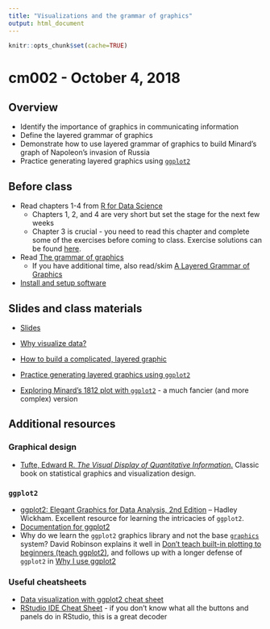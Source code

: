 ```yaml
---
title: "Visualizations and the grammar of graphics"
output: html_document
---
```


```r
knitr::opts_chunk$set(cache=TRUE)
```

# cm002 - October 4, 2018

## Overview

* Identify the importance of graphics in communicating information
* Define the layered grammar of graphics
* Demonstrate how to use layered grammar of graphics to build Minard's graph of Napoleon's invasion of Russia
* Practice generating layered graphics using [`ggplot2`](https://github.com/hadley/ggplot2)

## Before class

* Read chapters 1-4 from [R for Data Science](http://r4ds.had.co.nz/)
    * Chapters 1, 2, and 4 are very short but set the stage for the next few weeks
    * Chapter 3 is crucial - you need to read this chapter and complete some of the exercises before coming to class. Exercise solutions can be found [here](https://jrnold.github.io/r4ds-exercise-solutions/).
* Read [The grammar of graphics](dataviz_grammar_of_graphics.html)
    * If you have additional time, also read/skim [A Layered Grammar of Graphics](http://www-tandfonline-com.proxy.uchicago.edu/doi/abs/10.1198/jcgs.2009.07098)
* [Install and setup software](https://cfss.uchicago.edu/setup00.html)

## Slides and class materials

* [Slides](extras/cm002_slides.html)
* [Why visualize data?](https://cfss.uchicago.edu/dataviz_why.html)
* [How to build a complicated, layered graphic](https://cfss.uchicago.edu/dataviz_minard.html)
* [Practice generating layered graphics using `ggplot2`](https://cfss.uchicago.edu/dataviz_gapminder.html)

* [Exploring Minard's 1812 plot with `ggplot2`](https://github.com/andrewheiss/fancy-minard) - a much fancier (and more complex) version

## Additional resources

### Graphical design

* [Tufte, Edward R. *The Visual Display of Quantitative Information*.](https://www.edwardtufte.com/tufte/books_vdqi) Classic book on statistical graphics and visualization design.

### `ggplot2`

* [ggplot2: Elegant Graphics for Data Analysis, 2nd Edition](http://link.springer.com.proxy.uchicago.edu/book/10.1007/978-3-319-24277-4) -- Hadley Wickham. Excellent resource for learning the intricacies of `ggplot2`.
* [Documentation for ggplot2](http://docs.ggplot2.org/current/)
* Why do we learn the `ggplot2` graphics library and not the base [`graphics`](https://cran.r-project.org/web/views/Graphics.html) system? David Robinson explains it well in [Don't teach built-in plotting to beginners (teach ggplot2)](http://varianceexplained.org/r/teach_ggplot2_to_beginners/), and follows up with a longer defense of `ggplot2` in [Why I use ggplot2](http://varianceexplained.org/r/why-I-use-ggplot2/)

### Useful cheatsheets

* [Data visualization with ggplot2 cheat sheet](https://www.rstudio.com/wp-content/uploads/2015/03/ggplot2-cheatsheet.pdf)
* [RStudio IDE Cheat Sheet](https://www.rstudio.com/wp-content/uploads/2016/01/rstudio-IDE-cheatsheet.pdf) - if you don't know what all the buttons and panels do in RStudio, this is a great decoder
